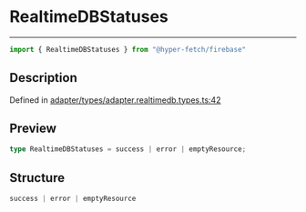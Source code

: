 

# RealtimeDBStatuses

<div class="api-docs__separator" data-reactroot="">

---

</div><div class="api-docs__import" data-reactroot="">

```ts
import { RealtimeDBStatuses } from "@hyper-fetch/firebase"
```

</div><div class="api-docs__section">

## Description

</div><div class="api-docs__description"><span class="api-docs__do-not-parse">



</span></div><p class="api-docs__definition">

Defined in [adapter/types/adapter.realtimedb.types.ts:42](https://github.com/BetterTyped/hyper-fetch/blob/c3e2c45/packages/adapter-firebase/src/adapter/types/adapter.realtimedb.types.ts#L42)

</p><div class="api-docs__section">

## Preview

</div><div class="api-docs__preview type single">

```ts
type RealtimeDBStatuses = success | error | emptyResource;
```

</div><div class="api-docs__section">

## Structure

</div><div class="api-docs__returns">

```ts
success | error | emptyResource
```

</div>